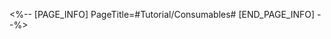 <%-- [PAGE_INFO]
PageTitle=#Tutorial/Consumables#
[END_PAGE_INFO] --%>
{{Tutorial
|sort      = 320301
|title     = Consumables
|subtitle  = 
|type      = System
|about     = 
|image1    = Tutorial Consumables 1.png{{subst:void|<!--$UPLOAD:<<SpriteOutput/TutorialPic/TutorialPage_320301.png>-<Tutorial Consumables 1.png>-<Tutorial Files>>-->}}
|text1     = Use {{Color|h|nobold=1|Consumables}} can help the Trailblazer better deal with all kinds of danger they might come across in the journey.
|image2    = Tutorial Consumables 2.png{{subst:void|<!--$UPLOAD:<<SpriteOutput/TutorialPic/TutorialPage_320302.png>-<Tutorial Consumables 2.png>-<Tutorial Files>>-->}}
|text2     = Some {{Color|h|nobold=1|Consumables}} have special effects that will take effect in the next combat.
}}